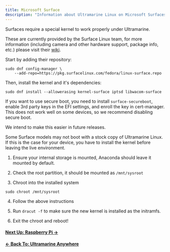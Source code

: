 ```yaml
---
title: Microsoft Surface
description: "Information about Ultramarine Linux on Microsoft Surfaces"
---
```



Surfaces require a special kernel to work properly under Ultramarine.

These are currently provided by the Surface Linux team, for more information (including camera and other hardware support, package info, etc.) please visit their [wiki](https://github.com/linux-surface/linux-surface/wiki).

Start by adding their repository:

```shell
sudo dnf config-manager \
    --add-repo=https://pkg.surfacelinux.com/fedora/linux-surface.repo
```

Then, install the kernel and it's dependencies:

```shell
sudo dnf install --allowerasing kernel-surface iptsd libwacom-surface
```

If you want to use secure boot, you need to install `surface-secureboot`, enable 3rd party keys in the EFI settings, and enroll the key in cert-manager. This does not work well on some devices, so we recommend disabling secure boot.

<Alert type="info">We intend to make this easier in future releases.</Alert>

Some Surface models may not boot with a stock copy of Ultramarine Linux. If this is the case for your device, you have to install the kernel before leaving the live environment.

1. Ensure your internal storage is mounted, Anaconda should leave it mounted by default.

2. Check the root partition, it should be mounted as `/mnt/sysroot`

3. Chroot into the installed system

```
sudo chroot /mnt/sysroot
```

4. Follow the above instructions

5. Run `dracut -f` to make sure the new kernel is installed as the initramfs.

6. Exit the chroot and reboot!

#### [Next Up: Raspberry Pi →](/en/anywhere/rpi)

#### [← Back To: Ultramarine Anywhere](/en/anywhere/anywhere)
